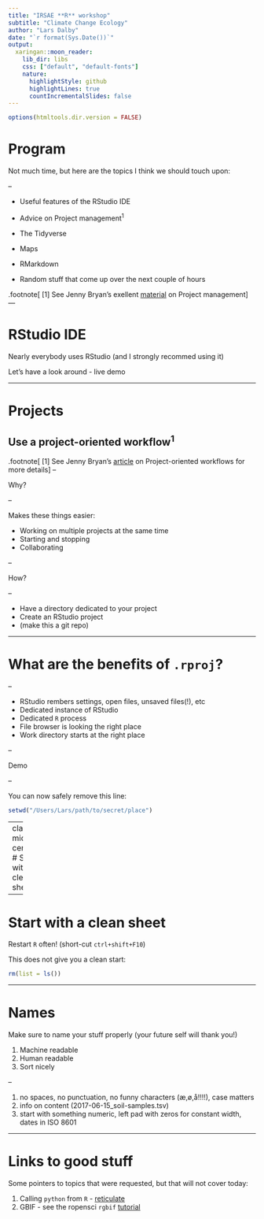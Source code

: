 ```yaml
---
title: "IRSAE **R** workshop"
subtitle: "Climate Change Ecology"
author: "Lars Dalby"
date: "`r format(Sys.Date())`"
output:
  xaringan::moon_reader:
    lib_dir: libs
    css: ["default", "default-fonts"]
    nature:
      highlightStyle: github
      highlightLines: true
      countIncrementalSlides: false
---
```


```r
options(htmltools.dir.version = FALSE)
```

# Program

Not much time, but here are the topics I think we should touch upon:

--

- Useful features of the RStudio IDE

- Advice on Project management<sup>1</sup>

- The Tidyverse

- Maps

- RMarkdown

- Random stuff that come up over the next couple of hours 


.footnote[
[1] See Jenny Bryan's exellent [material](https://github.com/jennybc/what-they-forgot) on Project management
]
---

# RStudio IDE

Nearly everybody uses RStudio (and I strongly recommed using it)

Let's have a look around - live demo

---

# Projects

## Use a project-oriented workflow<sup>1</sup>

.footnote[
[1] See Jenny Bryan's [article](https://www.tidyverse.org/articles/2017/12/workflow-vs-script/) on Project-oriented workflows for more details
]
--

Why?

--

Makes these things easier:

- Working on multiple projects at the same time
- Starting and stopping
- Collaborating

--

How?

--

- Have a directory dedicated to your project
- Create an RStudio project
- (make this a git repo)


---

# What are the benefits of `.rproj`?

--

- RStudio rembers settings, open files, unsaved files(!), etc
- Dedicated instance of RStudio
- Dedicated `R` process
- File browser is looking the right place
- Work directory starts at the right place

-- 

Demo

--

You can now safely remove this line:

```r
setwd("/Users/Lars/path/to/secret/place")
```

---
class: middle, center
# Start with a clean sheet
```r
knitr::include_graphics("rstudio-preferences.png")
```

---

# Start with a clean sheet
Restart `R` often! (short-cut `ctrl+shift+F10`)

This does not give you a clean start:
```r
rm(list = ls())
```

---

# Names

Make sure to name your stuff properly (your future self will thank you!)

1. Machine readable
2. Human readable
3. Sort nicely

--

1. no spaces, no punctuation, no funny characters (æ,ø,å!!!!), case matters
2. info on content (2017-06-15_soil-samples.tsv)
3. start with something numeric, left pad with zeros for constant width, dates in ISO 8601




---

# Links to good stuff
Some pointers to topics that were requested, but that will not cover today:

1. Calling `python` from `R` - [reticulate](http://blog.rstudio.com/2018/03/26/reticulate-r-interface-to-python/)
2. GBIF - see the ropensci `rgbif` [tutorial](https://ropensci.org/tutorials/rgbif_tutorial/)



